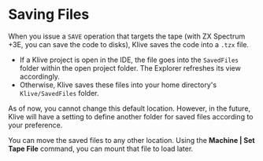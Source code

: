 
# Saving Files

When you issue a `SAVE` operation that targets the tape (with ZX Spectrum +3E, you can save the code to disks), Klive saves the code into a `.tzx` file.

- If a Klive project is open in the IDE, the file goes into the `SavedFiles` folder within the open project folder. The Explorer refreshes its view accordingly.
- Otherwise, Klive saves these files into your home directory's `Klive/SavedFiles` folder.

<Callout type="info" emoji="💡">
As of now, you cannot change this default location. However, in the future, Klive will have a setting to define another folder for saved files according to your preference.
</Callout>

You can move the saved files to any other location. Using the **Machine | Set Tape File** command, you can mount that file to load later.